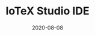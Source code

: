 ---
title: IoTeX Studio IDE
category: Project
status: publish
date: 2020-08-08
slug: An online IDE for writing, testing, and deploying IoTeX smart contracts and DApps
website: https://ide.iotex.io
twitter:
logo: https://wp.gcap1.iotex.io/wp-content/uploads/2020/10/studio-logo-1.png
featured_img: https://wp.gcap1.iotex.io/wp-content/uploads/2020/09/studio-header.png
telegram:
---